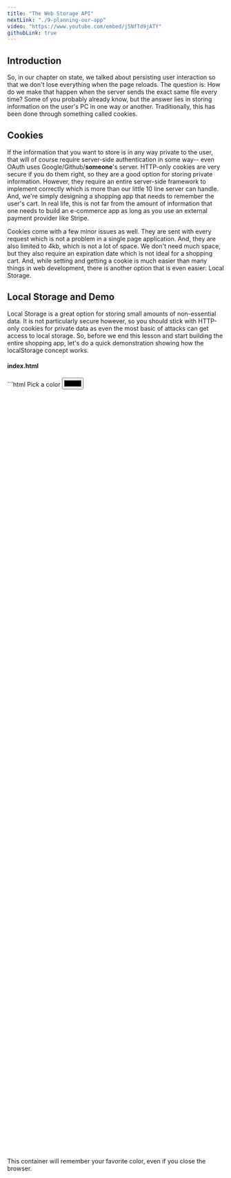 ```yaml
---
title: "The Web Storage API"
nextLink: "./9-planning-our-app"
video: "https://www.youtube.com/embed/j5NfTd9jATY"
githubLink: true
---
```



## **Introduction**

So, in our chapter on state, we talked about persisting user interaction so that we don't lose everything when the page reloads. The question is: How do we make that happen when the server sends the exact same file every time? Some of you probably already know, but the answer lies in storing information on the user's PC in one way or another. Traditionally, this has been done through something called cookies.

## **Cookies**

If the information that you want to store is in any way private to the user, that will of course require server-side authentication in some way-- even OAuth uses Google/Github/**someone**'s server. HTTP-only cookies are very secure if you do them right, so they are a good option for storing private information. However, they require an entire server-side framework to implement correctly which is more than our little 10 line server can handle. And, we're simply designing a shopping app that needs to remember the user's cart. In real life, this is not far from the amount of information that one needs to build an e-commerce app as long as you use an external payment provider like Stripe.

Cookies come with a few minor issues as well. They are sent with every request which is not a problem in a single page application. And, they are also limited to 4kb, which is not a lot of space. We don't need much space, but they also require an expiration date which is not ideal for a shopping cart. And, while setting and getting a cookie is much easier than many things in web development, there is another option that is even easier: Local Storage.

## **Local Storage and Demo**

Local Storage is a great option for storing small amounts of non-essential data. It is not particularly secure however, so you should stick with HTTP-only cookies for private data as even the most basic of attacks can get access to local storage. So, before we end this lesson and start building the entire shopping app, let's do a quick demonstration showing how the localStorage concept works.

<CodeBlock>
    <h4>index.html</h4>
    ```html
<!-- Meta Tags, etc. -->
  <style>
    #container {
      display: flex;
      flex-direction: column;
      align-items: center;
      justify-content: center;
      height: 90vh;
      width: 50vw;
    }
  </style>
  <body>
    <label for="color-picker">Pick a color</label>
    <input type="color" id="color-picker" />
    <div id="container">
      <p>
        This container will remember your favorite color, even if you close the
        browser.
      </p>
    </div>
    <script defer>
      const container = document.getElementById("container")
      const colorPicker = document.getElementById("color-picker")
      const color = localStorage.getItem("favColor")
      if (color) {
        container.style.backgroundColor = color
        colorPicker.value = color
      }
      colorPicker.addEventListener("change", (e) => {
        container.style.backgroundColor = e.target.value
        localStorage.setItem("favColor", e.target.value)
      })
    </script>
  </body>
</html>
```
</CodeBlock>

Alright, save the file, and let's boot it up: http://localhost:3000

<IFrame src="/demos/client-side-routing/8-the-web-storage-api/demo/" />

Feel free to close the browser and open it again. Or, if you're just using my demos for reference, right click on it and press 'reload frame'. The color will still be there.

It's important to understand that this is not essential to or restricted by our use of client-side routing. Nothing is stopping you from supplying the user's data from the server upon each page load request. I just wanted to demonstrate how easy localStorage is to work with, and how handy it can be for client-side situations like these.

However, I will stress once again that Local Storage should not be used for any kind of private information unless you are very confident in your encryption method. You just saw how easy it was to retrieve a value using plain old JavaScript. Even if your information is encrypted, it's better to use the built-in protections and tested reliability of HTTP-only cookies in my opinion. But, since we don't have any authentication and it only takes a couple of lines of additional code, it looks like Local Storage is perfect for our use case.

To check out what you're currently holding in Local Storage, just hit f12 in the browser and then click on the application tab. Scroll down to Local Storage, and you should see the list of key/value pairs to the right. To clarify, the items in Local Storage are always stored as strings. If you have a more complex object that you want to store as a string, make sure that you use the JSON.stringify function on it before storing it (and JSON.parse when you take it out of storage.) We'll be using this in our app to store the cart as an array of objects.

## **IndexedDB and Session Storage**

As you can see, you can hold quite a bit in here, and if you ever have issues, the IndexedDB API is even better. The IndexedDB is a NoSQL database that is built into the browser. It is a bit more complicated to use, but it is a great option for storing large amounts of data. This is especially true if you want it to be available offline.

Session Storage is another option. It is similar to Local Storage except that it is deleted after the tab or window is closed-- which is already the default for our app's state since it is only one page. So, much of the traditional usage for session storage in Multi-Page Apps does not apply to us here. However, one way that session storage can be useful on a single page app is storing our state when users go to another website from the same browser window.

In our page that loaded the colors from the search parameters, the only state in the app was passed down from the URL and that was why we were able to restore it completely when we clicked backwards and forwards-- even from another website entirely. However, with apps with complex internal state, much of this can be lost when the user browses to another page. If we want to restore that app state on a popState event, one way of doing that is putting it in Session Storage during the onBeforeUnload event that happens when every page is closed. Then, you can just check if anything is in there on each popState event.

## **Conclusion**

Generally, in Single Page Applications, there are few things that fit in the gaps between simple data that you want to store in a normal cookie; sensitive data that should to be saved in a HTTP-only cookie; complex data that is suited to the IndexedDB API; and utilitarian, long-lived data that can live in Local Storage. Here's a quick table to help you understand:

<div style="max-width: 100%; overflow: auto; border: 2px solid #000; border-radius: 10px;">

**Choosing the Right Storage API by Data Type**

| **API**                 | **Data Persistence** | **Data Privacy** | **Data Complexity** |
| --------------------- | ------------------ | ------------------ | ----------------- |
| **Session Storage**   | Transient          | Public             | Simple            |
| **Cookies**           | Semi-Transient     | Public             | Simple            |
| **HTTP-only Cookies** | Semi-Transient     | Private            | Simple            |
| **Local Storage**     | Persistent         | Public             | Simple            |
| **IndexedDB**         | Persistent         | Public             | Complex           |

</div>

We won't be implementing any Session Storage in this app, and honestly, I don't use normal cookies or session storage very much when building SPA's. But, here's a tweet with more details about using it for breadcrumbs. [^3]

As you can see, the Web Storage API gives us a lot of options for storing data. Intelligently designed apps like Wordle are wise to leverage these APIs to give users a feeling of continuity upon page load without the need for unnecessary server requests. It just comes down to knowing what data you want to persist and why.

As I said, we will be using Local Storage for our shopping app. It is a simple and easy way to store data that we want to remain across both page loads and browser sessions. Who needs a server and a database when you have Local Storage? (Actual shopping apps... that's who.)

We now have all the tools we need to build our shopping app. However, building a client-side router is not something to approach lightly so we will be doing this bit-by-bit. In the next lesson, we're planning out our app.

[^1]: 1:
[^2]: 2:
[^3]: 3: [Ryan Florence's tweet about using session storage for breadcrumbs](https://twitter.com/ryanflorence/status/1597633832173285376)
